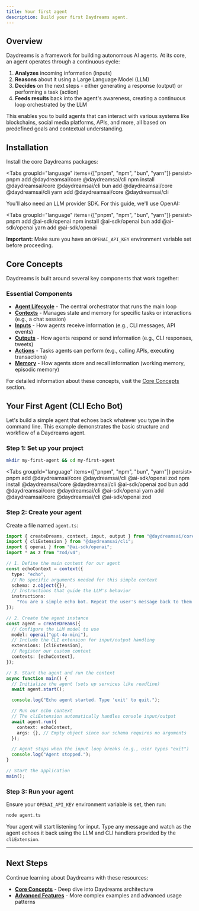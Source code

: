 ```yaml
---
title: Your first agent
description: Build your first Daydreams agent.
---
```



## Overview

Daydreams is a framework for building autonomous AI agents. At its core, an
agent operates through a continuous cycle:

1. **Analyzes** incoming information (inputs)
2. **Reasons** about it using a Large Language Model (LLM)
3. **Decides** on the next steps - either generating a response (output) or
   performing a task (action)
4. **Feeds results** back into the agent's awareness, creating a continuous loop
   orchestrated by the LLM

This enables you to build agents that can interact with various systems like
blockchains, social media platforms, APIs, and more, all based on predefined
goals and contextual understanding.

## Installation

Install the core Daydreams packages:

<Tabs groupId="language" items={["pnpm", "npm", "bun", "yarn"]} persist>
  <Tab value="pnpm">pnpm add @daydreamsai/core @daydreamsai/cli</Tab>
  <Tab value="npm">npm install @daydreamsai/core @daydreamsai/cli</Tab>
  <Tab value="bun">bun add @daydreamsai/core @daydreamsai/cli</Tab>
  <Tab value="yarn">yarn add @daydreamsai/core @daydreamsai/cli</Tab>
</Tabs>

You'll also need an LLM provider SDK. For this guide, we'll use OpenAI:

<Tabs groupId="language" items={["pnpm", "npm", "bun", "yarn"]} persist>
  <Tab value="pnpm">pnpm add @ai-sdk/openai</Tab>
  <Tab value="npm">npm install @ai-sdk/openai</Tab>
  <Tab value="bun">bun add @ai-sdk/openai</Tab>
  <Tab value="yarn">yarn add @ai-sdk/openai</Tab>
</Tabs>

**Important:** Make sure you have an `OPENAI_API_KEY` environment variable set
before proceeding.

## Core Concepts

Daydreams is built around several key components that work together:

### Essential Components

- **[Agent Lifecycle](/docs/core/concepts/agent-lifecycle)** - The central
  orchestrator that runs the main loop
- **[Contexts](/docs/core/concepts/contexts)** - Manages state and memory for
  specific tasks or interactions (e.g., a chat session)
- **[Inputs](/docs/core/concepts/inputs)** - How agents receive information
  (e.g., CLI messages, API events)
- **[Outputs](/docs/core/concepts/outputs)** - How agents respond or send
  information (e.g., CLI responses, tweets)
- **[Actions](/docs/core/concepts/actions)** - Tasks agents can perform (e.g.,
  calling APIs, executing transactions)
- **[Memory](/docs/core/concepts/memory)** - How agents store and recall
  information (working memory, episodic memory)

For detailed information about these concepts, visit the
[Core Concepts](/docs/core/concepts/core) section.

## Your First Agent (CLI Echo Bot)

Let's build a simple agent that echoes back whatever you type in the command
line. This example demonstrates the basic structure and workflow of a Daydreams
agent.

### Step 1: Set up your project

```bash title="create-project.sh"
mkdir my-first-agent && cd my-first-agent
```

<Tabs groupId="language" items={["pnpm", "npm", "bun", "yarn"]} persist>
  <Tab value="pnpm">
    pnpm add @daydreamsai/core @daydreamsai/cli @ai-sdk/openai zod
  </Tab>
  <Tab value="npm">
    npm install @daydreamsai/core @daydreamsai/cli @ai-sdk/openai zod
  </Tab>
  <Tab value="bun">
    bun add @daydreamsai/core @daydreamsai/cli @ai-sdk/openai
  </Tab>
  <Tab value="yarn">
    yarn add @daydreamsai/core @daydreamsai/cli @ai-sdk/openai zod
  </Tab>
</Tabs>

### Step 2: Create your agent

Create a file named `agent.ts`:

```typescript title="agent.ts"
import { createDreams, context, input, output } from "@daydreamsai/core";
import { cliExtension } from "@daydreamsai/cli";
import { openai } from "@ai-sdk/openai";
import * as z from "zod/v4";

// 1. Define the main context for our agent
const echoContext = context({
  type: "echo",
  // No specific arguments needed for this simple context
  schema: z.object({}),
  // Instructions that guide the LLM's behavior
  instructions:
    "You are a simple echo bot. Repeat the user's message back to them.",
});

// 2. Create the agent instance
const agent = createDreams({
  // Configure the LLM model to use
  model: openai("gpt-4o-mini"),
  // Include the CLI extension for input/output handling
  extensions: [cliExtension],
  // Register our custom context
  contexts: [echoContext],
});

// 3. Start the agent and run the context
async function main() {
  // Initialize the agent (sets up services like readline)
  await agent.start();

  console.log("Echo agent started. Type 'exit' to quit.");

  // Run our echo context
  // The cliExtension automatically handles console input/output
  await agent.run({
    context: echoContext,
    args: {}, // Empty object since our schema requires no arguments
  });

  // Agent stops when the input loop breaks (e.g., user types "exit")
  console.log("Agent stopped.");
}

// Start the application
main();
```

### Step 3: Run your agent

Ensure your `OPENAI_API_KEY` environment variable is set, then run:

```bash title="run-agent.sh"
node agent.ts
```

Your agent will start listening for input. Type any message and watch as the
agent echoes it back using the LLM and CLI handlers provided by the
`cliExtension`.

---

## Next Steps

Continue learning about Daydreams with these resources:

- **[Core Concepts](/docs/core/concepts/core)** - Deep dive into Daydreams
  architecture
- **[Advanced Features](/docs/core/advanced/introduction)** - More complex
  examples and advanced usage patterns
